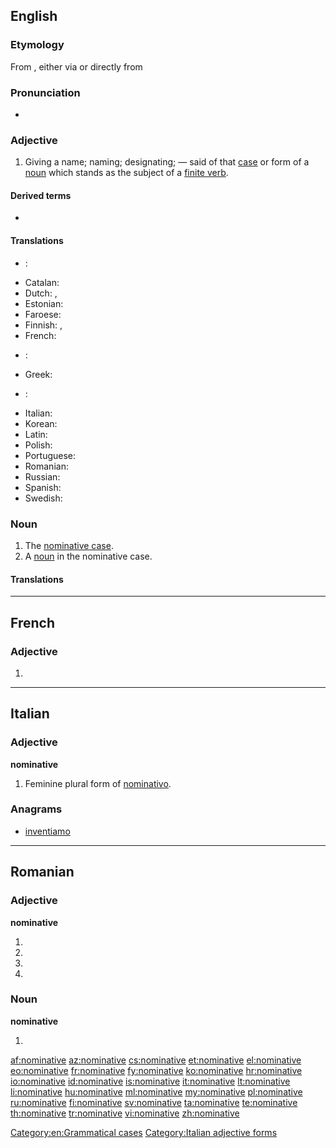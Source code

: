 ==English==
{{wikipedia}}

===Etymology===
From {{etyl|enm|en}} {{term|nominatyf|lang=enm}}, either via {{etyl|xno|en}} {{term|nominatif|lang=fro}} or directly from {{etyl|la|en}} {{term|nominativus|nōminatīvus|lang=la|pertaining to naming, nominative}}

===Pronunciation===
* {{a|UK}} {{IPA|/ˈnɒmnətɪv/}}

===Adjective===
{{en-adj|-}}

# {{context|grammar|lang=en}} Giving a name; naming; designating; — said of that [[case]] or form of a [[noun]] which stands as the subject of a [[finite verb]].

====Derived terms====
* {{l|en|denominative}}

====Translations====
{{trans-top|giving a name, naming; designating}}
* {{ttbc|ar}}: {{t-|ar|مرفوع|alt=مَرْفُوع|m|tr=marfúːʕ|sc=Arab}}
* Catalan: {{t-|ca|nominatiu|m}}
* Dutch: {{t+|nl|nominatief}}, {{t+|nl|noemer|m}}
* Estonian: {{t+|et|nimetav}}
* Faroese: {{t+|fo|hvørfall|alt=hvørfals-}}
* Finnish: {{t+|fi|nominatiivi|alt=nominatiivi-}}, {{t-|fi|nominatiivinen}}
* French: {{t+|fr|nominatif|m}}
* {{ttbc|de}}: {{t+|de|Nominativ|alt=Nominativ-}} <!-- used to be linked without the dash. is this okay? -->
* Greek: {{t+|el|ονομαστική|f|tr=onomastikí}}
* {{ttbc|is}}: {{t+|is|nefnifall|alt=nefnifalls-}} <!-- is this okay? -->
{{trans-mid}}
* Italian: {{t+|it|nominativo|m}}
* Korean: {{t+|ko|주격|tr=主格,ju-gyeok}}
* Latin: {{t-|la|nominativus|m}}
* Polish: {{t-|pl|mianujący|m}}
* Portuguese: {{t+|pt|nominativo|m}}
* Romanian: {{t-|ro|nominativ}}
* Russian: {{t+|ru|именительный|m|tr=imenítel’nyj|sc=Cyrl}}
* Spanish: {{t+|es|nominativo|m}}
* Swedish: {{t+|sv|nominativ}}
{{trans-bottom}}

===Noun===
{{en-noun}}

# The [[nominative case]].
# A [[noun]] in the nominative case.

====Translations====
{{trans-see|the nominative case|nominative case}}

{{trans-top|noun in the nominative case}}
{{trans-mid}}
{{trans-bottom}}

[[Category:en:Grammatical cases]]

----

==French==

===Adjective===
{{fr-adj-form}} {{f}}

# {{feminine of|nominatif|lang=fr}}

----

==Italian==

===Adjective===
'''nominative''' {{f}}

# Feminine plural form of [[nominativo]].

===Anagrams===
* [[inventiamo#Italian|inventiamo]]

[[Category:Italian adjective forms]]

----

==Romanian==

===Adjective===
'''nominative'''

# {{ro-form-adj|fp|n|nominativ}}
# {{ro-form-adj|fp|a|nominativ}}
# {{ro-form-adj|np|n|nominativ}}
# {{ro-form-adj|np|a|nominativ}}

===Noun===
'''nominative''' {{n-p}}

# {{plural of|nominativ|lang=ro}}

[[af:nominative]]
[[az:nominative]]
[[cs:nominative]]
[[et:nominative]]
[[el:nominative]]
[[eo:nominative]]
[[fr:nominative]]
[[fy:nominative]]
[[ko:nominative]]
[[hr:nominative]]
[[io:nominative]]
[[id:nominative]]
[[is:nominative]]
[[it:nominative]]
[[lt:nominative]]
[[li:nominative]]
[[hu:nominative]]
[[ml:nominative]]
[[my:nominative]]
[[pl:nominative]]
[[ru:nominative]]
[[fi:nominative]]
[[sv:nominative]]
[[ta:nominative]]
[[te:nominative]]
[[th:nominative]]
[[tr:nominative]]
[[vi:nominative]]
[[zh:nominative]]